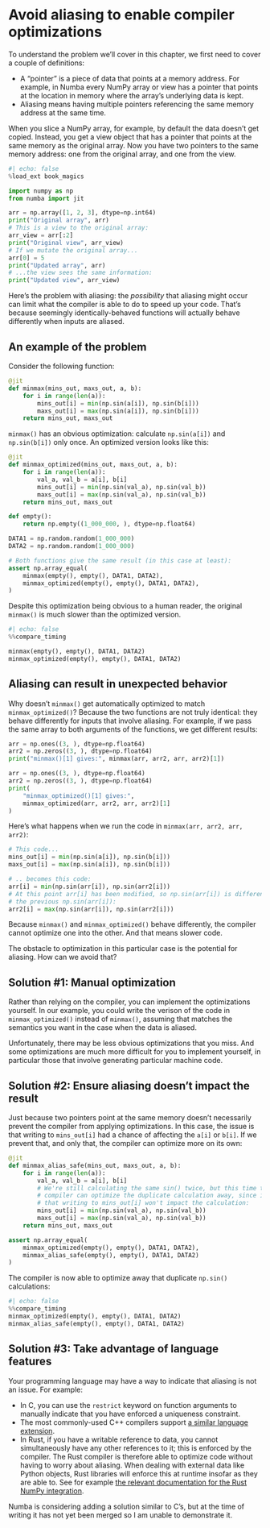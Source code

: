 # Avoid aliasing to enable compiler optimizations

To understand the problem we'll cover in this chapter, we first need to cover a couple of definitions:

* A "pointer" is a piece of data that points at a memory address.
  For example, in Numba every NumPy array or view has a pointer that points at the location in memory where the array's underlying data is kept.
* Aliasing means having multiple pointers referencing the same memory address at the same time.

When you slice a NumPy array, for example, by default the data doesn't get copied.
Instead, you get a view object that has a pointer that points at the same memory as the original array.
Now you have two pointers to the same memory address: one from the original array, and one from the view.

```python
#| echo: false
%load_ext book_magics
```

```python
import numpy as np
from numba import jit

arr = np.array([1, 2, 3], dtype=np.int64)
print("Original array", arr)
# This is a view to the original array:
arr_view = arr[:2]
print("Original view", arr_view)
# If we mutate the original array...
arr[0] = 5
print("Updated array", arr)
# ...the view sees the same information:
print("Updated view", arr_view)
```

Here's the problem with aliasing: the _possibility_ that aliasing might occur can limit what the compiler is able to do to speed up your code.
That's because seemingly identically-behaved functions will actually behave differently when inputs are aliased.

## An example of the problem

Consider the following function:

```python
@jit
def minmax(mins_out, maxs_out, a, b):
    for i in range(len(a)):
        mins_out[i] = min(np.sin(a[i]), np.sin(b[i]))
        maxs_out[i] = max(np.sin(a[i]), np.sin(b[i]))
    return mins_out, maxs_out
```

`minmax()` has an obvious optimization: calculate `np.sin(a[i])` and `np.sin(b[i])` only once.
An optimized version looks like this:

```python
@jit
def minmax_optimized(mins_out, maxs_out, a, b):
    for i in range(len(a)):
        val_a, val_b = a[i], b[i]
        mins_out[i] = min(np.sin(val_a), np.sin(val_b))
        maxs_out[i] = max(np.sin(val_a), np.sin(val_b))
    return mins_out, maxs_out

def empty():
    return np.empty((1_000_000, ), dtype=np.float64)

DATA1 = np.random.random(1_000_000)
DATA2 = np.random.random(1_000_000)

# Both functions give the same result (in this case at least):
assert np.array_equal(
    minmax(empty(), empty(), DATA1, DATA2),
    minmax_optimized(empty(), empty(), DATA1, DATA2),
)
```

Despite this optimization being obvious to a human reader, the original `minmax()` is much slower than the optimized version.

```python
#| echo: false
%%compare_timing

minmax(empty(), empty(), DATA1, DATA2)
minmax_optimized(empty(), empty(), DATA1, DATA2)
```

## Aliasing can result in unexpected behavior

Why doesn't `minmax()` get automatically optimized to match `minmax_optimized()`?
Because the two functions are not truly identical: they behave differently for inputs that involve aliasing.
For example, if we pass the same array to both arguments of the functions, we get different results:

```python
arr = np.ones((3, ), dtype=np.float64)
arr2 = np.zeros((3, ), dtype=np.float64)
print("minmax()[1] gives:", minmax(arr, arr2, arr, arr2)[1])

arr = np.ones((3, ), dtype=np.float64)
arr2 = np.zeros((3, ), dtype=np.float64)
print(
    "minmax_optimized()[1] gives:",
    minmax_optimized(arr, arr2, arr, arr2)[1]
)
```

Here's what happens when we run the code in `minmax(arr, arr2, arr, arr2)`:

```python
# This code...
mins_out[i] = min(np.sin(a[i]), np.sin(b[i]))
maxs_out[i] = max(np.sin(a[i]), np.sin(b[i]))

# .. becomes this code:
arr[i] = min(np.sin(arr[i]), np.sin(arr2[i]))
# At this point arr[i] has been modified, so np.sin(arr[i]) is different than
# the previous np.sin(arr[i]):
arr2[i] = max(np.sin(arr[i]), np.sin(arr2[i]))
```

Because `minmax()` and `minmax_optimized()` behave differently, the compiler cannot optimize one into the other.
And that means slower code.

The obstacle to optimization in this particular case is the potential for aliasing.
How can we avoid that?

## Solution #1: Manual optimization

Rather than relying on the compiler, you can implement the optimizations yourself.
In our example, you could write the verison of the code in `minmax_optimized()` instead of `minmax()`, assuming that matches the semantics you want in the case when the data is aliased.

Unfortunately, there may be less obvious optimizations that you miss.
And some optimizations are much more difficult for you to implement yourself, in particular those that involve generating particular machine code.

## Solution #2: Ensure aliasing doesn't impact the result

Just because two pointers point at the same memory doesn't necessarily prevent the compiler from applying optimizations.
In this case, the issue is that writing to `mins_out[i]` had a chance of affecting the `a[i]` or `b[i]`.
If we prevent that, and only that, the compiler can optimize more on its own:

```python
@jit
def minmax_alias_safe(mins_out, maxs_out, a, b):
    for i in range(len(a)):
        val_a, val_b = a[i], b[i]
        # We're still calculating the same sin() twice, but this time the
        # compiler can optimize the duplicate calculation away, since it knows
        # that writing to mins_out[i] won't impact the calculation:
        mins_out[i] = min(np.sin(val_a), np.sin(val_b))
        maxs_out[i] = max(np.sin(val_a), np.sin(val_b))
    return mins_out, maxs_out

assert np.array_equal(
    minmax_optimized(empty(), empty(), DATA1, DATA2),
    minmax_alias_safe(empty(), empty(), DATA1, DATA2)
)
```

The compiler is now able to optimize away that duplicate `np.sin()` calculations:

```python
#| echo: false
%%compare_timing
minmax_optimized(empty(), empty(), DATA1, DATA2)
minmax_alias_safe(empty(), empty(), DATA1, DATA2)
```

## Solution #3: Take advantage of language features

Your programming language may have a way to indicate that aliasing is not an issue.
For example:

* In C, you can use the `restrict` keyword on function arguments to manually indicate that you have enforced a uniqueness constraint.
* The most commonly-used C++ compilers support [a similar language extension](https://en.wikipedia.org/wiki/Restrict#Support_by_C++_compilers).
* In Rust, if you have a writable reference to data, you cannot simultaneously have any other references to it; this is enforced by the compiler.
  The Rust compiler is therefore able to optimize code without having to worry about aliasing.
  When dealing with external data like Python objects, Rust libraries will enforce this at runtime insofar as they are able to.
  See for example [the relevant documentation for the Rust NumPy integration](https://docs.rs/numpy/latest/numpy/borrow/index.html).

Numba is considering adding a solution similar to C's, but at the time of writing it has not yet been merged so I am unable to demonstrate it.

